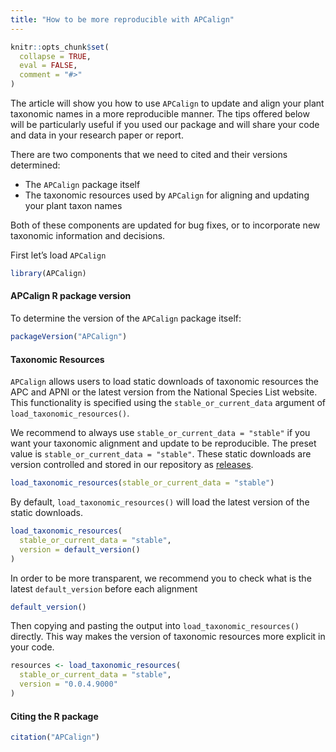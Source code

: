 ```yaml
---
title: "How to be more reproducible with APCalign"
---
```


```r
knitr::opts_chunk$set(
  collapse = TRUE,
  eval = FALSE,
  comment = "#>"
)
```

The article will show you how to use `APCalign` to update and align your plant taxonomic names in a more reproducible manner. The tips offered below will be particularly useful if you used our package and will share your code and data in your research paper or report. 

There are two components that we need to cited and their versions determined: 

- The `APCalign` package itself
- The taxonomic resources used by `APCalign` for aligning and updating your plant taxon names

Both of these components are updated for bug fixes, or to incorporate new taxonomic information and decisions. 

First let's load `APCalign`


```r
library(APCalign)
```

#### APCalign R package version

To determine the version of the `APCalign` package itself: 

```r
packageVersion("APCalign")
```

#### Taxonomic Resources

`APCalign` allows users to load static downloads of taxonomic resources the APC and APNI or the latest version from the National Species List website. This functionality is specified using the `stable_or_current_data` argument of `load_taxonomic_resources()`. 

We recommend to always use `stable_or_current_data = "stable"` if you want your taxonomic alignment and update to be reproducible. The preset value is `stable_or_current_data = "stable"`. These static downloads are version controlled and stored in our repository as [releases](https://github.com/traitecoevo/APCalign/releases). 

```r
load_taxonomic_resources(stable_or_current_data = "stable")
```

By default, `load_taxonomic_resources()` will load the latest version of the static downloads.

```r
load_taxonomic_resources(
  stable_or_current_data = "stable",
  version = default_version()
)
```

In order to be more transparent, we recommend you to check what is the latest `default_version` before each alignment

```r
default_version()
```

Then copying and pasting the output into `load_taxonomic_resources()` directly. This way makes the version of taxonomic resources more explicit in your code.

```r
resources <- load_taxonomic_resources(
  stable_or_current_data = "stable",
  version = "0.0.4.9000"
)
```

#### Citing the R package

```r
citation("APCalign")
```

